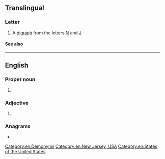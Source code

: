 {{also|nj|Nj|nJ|.nj|N.J.}}
{{character info|Ǌ}}
==Translingual==

===Letter===
{{mul-letter}}

# A [[digraph]] from the letters [[N]] and [[J]].

====See also====
{{Latn-script}}

----

==English==

===Proper noun===
{{en-prop}}

# {{init of|en|New Jersey}}

===Adjective===
{{en-adj|-}}

# {{abbrev of|en|[[non-]][[Jewish]]}}

===Anagrams===
* {{anagrams|en|a=jn|Jn}}

[[Category:en:Demonyms]]
[[Category:en:New Jersey, USA]]
[[Category:en:States of the United States]]